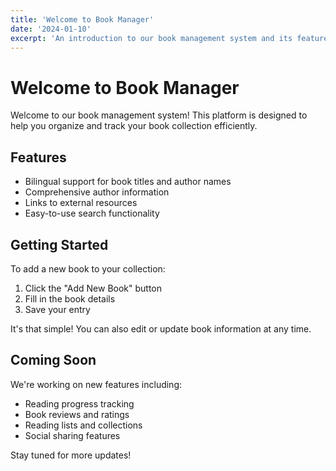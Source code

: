 ```yaml
---
title: 'Welcome to Book Manager'
date: '2024-01-10'
excerpt: 'An introduction to our book management system and its features.'
---
```


# Welcome to Book Manager

Welcome to our book management system! This platform is designed to help you organize and track your book collection efficiently.

## Features

- Bilingual support for book titles and author names
- Comprehensive author information
- Links to external resources
- Easy-to-use search functionality

## Getting Started

To add a new book to your collection:

1. Click the "Add New Book" button
2. Fill in the book details
3. Save your entry

It's that simple! You can also edit or update book information at any time.

## Coming Soon

We're working on new features including:

- Reading progress tracking
- Book reviews and ratings
- Reading lists and collections
- Social sharing features

Stay tuned for more updates!
